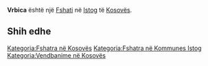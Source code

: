 {{Fshat në Kosovës
 | Emri                = Vrbica
 | EmriAlt                = Kmetovachka Vrbica,Kmetovacka Vrbica,Kmetovačka Vrbica,Urbishte-a,Verbica e Kmetofcit,Verbice,Verbice e Kmetofcit,Verbice e Kmetovcit,Verbicë,Verbicë e Kmetovcit,Vrbica,Vërbicë,Vërbicë e Kmetofcit,Vërbicë e Kmetovcit,Врбица,Кметовачка Врбица
 | Emri (Rasa dhanore) = 
 | Figura              = 
 | Shteti              = Kosovës
 | Komuna              = Istog
 | Kodi postar         = 
 | Sipërfaqja          = 

 | Popullsia           = 

 | Regj. i popullsisë  = 
 | Dend. e popullsisë  = 
 | Faqja zyrtare       = 
 <!--- Koordinatat ----> 
 | Gjerësia            = 42.4775
 | Gjatësia            = 21.52528
 | Lartësia            = 
}}
'''Vrbica''' është një [[Fshati]] në [[Istog]] të [[Kosovës]].

<!-- == Gjeografia == -->
<!-- == Historia == -->
<!-- == Demografia == -->
== Shih edhe ==
{{Komuna Istog}}
{{Kosovo-Administrata-Cung}}

[[Kategoria:Fshatra në Kosovës]]
[[Kategoria:Fshatra në Kommunes Istog]]
[[Kategoria:Vendbanime në Kosovës]]